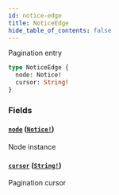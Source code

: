 ```yaml
---
id: notice-edge
title: NoticeEdge
hide_table_of_contents: false
---
```



Pagination entry

```graphql
type NoticeEdge {
  node: Notice!
  cursor: String!
}
```


### Fields

#### [`node`](#) ([`Notice!`](../../objects/notice))

Node instance


#### [`cursor`](#) ([`String!`](../../scalars/string))

Pagination cursor




